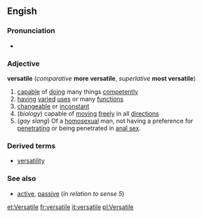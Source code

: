 ==Engish==
===Pronunciation===
*{{IPA|/ˈvɝsəˌɾl̩/ (''Canadian'')}}
===Adjective===
'''versatile''' (''comparative'' '''more versatile''', ''superlative'' '''most versatile''')
#[[capable]] of [[doing]] many things [[competently]]
#[[having]] [[varied]] [[use]]s or many [[function]]s
#[[changeable]] or [[inconstant]]
#(''biology'') capable of [[moving]] [[freely]] in all [[direction]]s
#(''gay slang'') Of a [[homosexual]] man, not having a preference for [[penetrating]] or being penetrated in [[anal sex]].

===Derived terms===
*[[versatility]]

===See also===
*[[active]], [[passive]] (''in relation to sense 5'')

[[et:Versatile]]
[[fr:versatile]]
[[it:versatile]]
[[pl:Versatile]]